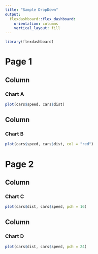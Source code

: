 ```yaml
---
title: "Sample DropDown"
output: 
  flexdashboard::flex_dashboard:
    orientation: columns
    vertical_layout: fill
---
```


```r
library(flexdashboard)
```

# Page 1 {data-navmenu="Page 1"}

Column 
-----------------------------------------------------------------------

### Chart A

```r
plot(cars$speed, cars$dist)
```

Column 
-----------------------------------------------------------------------

### Chart B

```r
plot(cars$speed, cars$dist, col = "red")
```

# Page 2 {data-navmenu="Page 1"}

Column 
-----------------------------------------------------------------------

### Chart C

```r
plot(cars$dist, cars$speed, pch = 16)
```


Column 
-----------------------------------------------------------------------

### Chart D

```r
plot(cars$dist, cars$speed, pch = 24)
```
